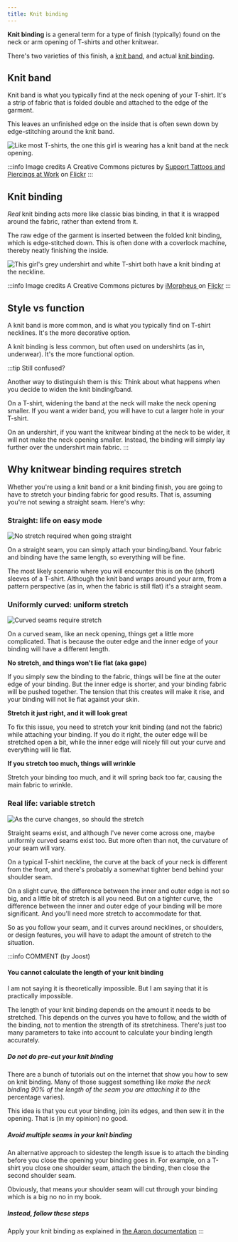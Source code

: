 ```yaml
---
title: Knit binding
---
```


**Knit binding** is a general term for a type of finish (typically) found on
the neck or arm opening of T-shirts and other knitwear.

There's two varieties of this finish, a [knit band](#knit-band), and actual
[knit binding](#knit-binding).

## Knit band

Knit band is what you typically find at the neck opening of your T-shirt. It's
a strip of fabric that is folded double and attached to the edge of the
garment.

This leaves an unfinished edge on the inside that is often sewn down by
edge-stitching around the knit band.

![Like most T-shirts, the one this girl is wearing has a knit band at the neck
opening.](knit_band.jpg 'Like most T-shirts, the one this girl is wearing has a
knit band at the neck opening')

:::info Image credits
A Creative Commons pictures by [Support Tattoos and Piercings at
Work](https://www.flickr.com/photos/supporttattoosandpiercingsatwork/) on
[Flickr](https://www.flickr.com/photos/supporttattoosandpiercingsatwork/21870942614/)
:::

## Knit binding

_Real_ knit binding acts more like classic bias binding, in that it is wrapped
around the fabric, rather than extend from it.

The raw edge of the garment is inserted between the folded knit binding, which
is edge-stitched down. This is often done with a coverlock machine, thereby
neatly finishing the inside.

![This girl's grey undershirt and white T-shirt both have a knit binding at the
neckline.](knit_binding.jpg "This girl's grey undershirt and white T-shirt both
have a knit binding at the neckline")

:::info Image credits
A Creative Commons pictures by [iMorpheus
](https://www.flickr.com/photos/sfj/) on
[Flickr](https://www.flickr.com/photos/sfj/696122404/)
:::

## Style vs function

A knit band is more common, and is what you typically find on T-shirt
necklines. It's the more decorative option.

A knit binding is less common, but often used on undershirts (as in,
underwear). It's the more functional option.

:::tip Still confused?

Another way to distinguish them is this: Think about what happens when you
decide to widen the knit binding/band.

On a T-shirt, widening the band at the neck will make the neck opening smaller.
If you want a wider band, you will have to cut a larger hole in your T-shirt.

On an undershirt, if you want the knitwear binding at the neck to be wider,
it will not make the neck opening smaller.
Instead, the binding will simply lay further over the undershirt main fabric.
:::

## Why knitwear binding requires stretch

Whether you're using a knit band or a knit binding finish, you are going to
have to stretch your binding fabric for good results. That is, assuming you're
not sewing a straight seam. Here's why:

### Straight: life on easy mode

![No stretch required when going straight](knitbinding1.png)

On a straight seam, you can simply attach your binding/band. Your fabric and
binding have the same length, so everything will be fine.

The most likely scenario where you will encounter this is on the (short)
sleeves of a T-shirt. Although the knit band wraps around your arm, from a
pattern perspective (as in, when the fabric is still flat) it's a straight
seam.

### Uniformly curved: uniform stretch

![Curved seams require stretch](knitbinding2.png)

On a curved seam, like an neck opening, things get a little more complicated.
That is because the outer edge and the inner edge of your binding will have a
different length.

**No stretch, and things won't lie flat (aka gape)**

If you simply sew the binding to the fabric, things will be fine at the outer
edge of your binding. But the inner edge is shorter, and your binding fabric
will be pushed together. The tension that this creates will make it rise, and
your binding will not lie flat against your skin.

**Stretch it just right, and it will look great**

To fix this issue, you need to stretch your knit binding (and not the fabric)
while attaching your binding. If you do it right, the outer edge will be
stretched open a bit, while the inner edge will nicely fill out your curve and
everything will lie flat.

**If you stretch too much, things will wrinkle**

Stretch your binding too much, and it will spring back too far, causing the
main fabric to wrinkle.

### Real life: variable stretch

![As the curve changes, so should the stretch](knitbinding3.png)

Straight seams exist, and although I've never come across one, maybe uniformly
curved seams exist too. But more often than not, the curvature of your seam
will vary.

On a typical T-shirt neckline, the curve at the back of your neck is different
from the front, and there's probably a somewhat tighter bend behind your
shoulder seam.

On a slight curve, the difference between the inner and outer edge is not so
big, and a little bit of stretch is all you need. But on a tighter curve, the
difference between the inner and outer edge of your binding will be more
significant. And you'll need more stretch to accommodate for that.

So as you follow your seam, and it curves around necklines, or shoulders, or
design features, you will have to adapt the amount of stretch to the situation.

:::info COMMENT (by Joost)

#### You cannot calculate the length of your knit binding

I am not saying it is theoretically impossible. But I am saying that it is
practically impossible.

The length of your knit binding depends on the amount it needs to be stretched.
This depends on the curves you have to follow, and the width of the binding,
not to mention the strength of its stretchiness. There's just too many
parameters to take into account to calculate your binding length accurately.

##### Do not do pre-cut your knit binding

There are a bunch of tutorials out on the internet that show you how to sew on
knit binding. Many of those suggest something like _make the neck binding 90%
of the length of the seam you are attaching it to_ (the percentage varies).

This idea is that you cut your binding, join its edges, and then sew it in the
opening. That is (in my opinion) no good.

##### Avoid multiple seams in your knit binding

An alternative approach to sidestep the length issue is to attach the binding
before you close the opening your binding goes in. For example, on a T-shirt
you close one shoulder seam, attach the binding, then close the second shoulder
seam.

Obviously, that means your shoulder seam will cut through your binding which is
a big no no in my book.

##### Instead, follow these steps

Apply your knit binding as explained in [the Aaron
documentation](/docs/designs/aaron/instructions#step-3-sew-knit-binding-to-the-front)
:::
